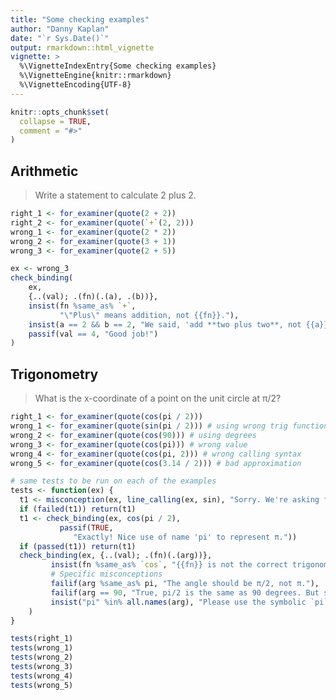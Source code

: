 ```yaml
---
title: "Some checking examples"
author: "Danny Kaplan"
date: "`r Sys.Date()`"
output: rmarkdown::html_vignette
vignette: >
  %\VignetteIndexEntry{Some checking examples}
  %\VignetteEngine{knitr::rmarkdown}
  %\VignetteEncoding{UTF-8}
---
```


```r
knitr::opts_chunk$set(
  collapse = TRUE,
  comment = "#>"
)
```

## Arithmetic

> Write a statement to calculate 2 plus 2.

```r
right_1 <- for_examiner(quote(2 + 2))
right_2 <- for_examiner(quote(`+`(2, 2)))
wrong_1 <- for_examiner(quote(2 * 2))
wrong_2 <- for_examiner(quote(3 + 1))
wrong_3 <- for_examiner(quote(2 + 5))
```

```r
ex <- wrong_3 
check_binding(
    ex, 
    {..(val); .(fn)(.(a), .(b))},
    insist(fn %same_as% `+`,
           "\"Plus\" means addition, not {{fn}}."),
    insist(a == 2 && b == 2, "We said, 'add **two plus two**, not {{a}} + {{b}}."),
    passif(val == 4, "Good job!")
)
```

## Trigonometry

> What is the x-coordinate of a point on the unit circle at π/2?

```r
right_1 <- for_examiner(quote(cos(pi / 2)))
wrong_1 <- for_examiner(quote(sin(pi / 2))) # using wrong trig function
wrong_2 <- for_examiner(quote(cos(90))) # using degrees
wrong_3 <- for_examiner(quote(cos(pi))) # wrong value
wrong_4 <- for_examiner(quote(cos(pi, 2))) # wrong calling syntax
wrong_5 <- for_examiner(quote(cos(3.14 / 2))) # bad approximation
```

```r
# same tests to be run on each of the examples
tests <- function(ex) { 
  t1 <- misconception(ex, line_calling(ex, sin), "Sorry. We're asking for the **x** coordinate, not the y coordinate.")
  if (failed(t1)) return(t1)
  t1 <- check_binding(ex, cos(pi / 2), 
           passif(TRUE, 
              "Exactly! Nice use of name 'pi' to represent π.")) 
  if (passed(t1)) return(t1)
  check_binding(ex, {..(val); .(fn)(.(arg))},
         insist(fn %same_as% `cos`, "{{fn}} is not the correct trigonometric function."),
         # Specific misconceptions
         failif(arg %same_as% pi, "The angle should be π/2, not π."),
         failif(arg == 90, "True, pi/2 is the same as 90 degrees. But specify the angle in radians, not degrees."),
         insist("pi" %in% all.names(arg), "Please use the symbolic `pi`.")
    )
}
```

```r
tests(right_1)
tests(wrong_1)
tests(wrong_2)
tests(wrong_3)
tests(wrong_4)
tests(wrong_5)
```
